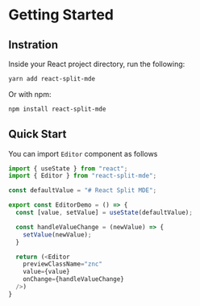 # Getting Started

## Instration

Inside your React project directory, run the following:

```sh
yarn add react-split-mde
```

Or with npm:

```sh
npm install react-split-mde
```

## Quick Start

You can import `Editor` component as follows


```js
import { useState } from "react";
import { Editor } from "react-split-mde";

const defaultValue = "# React Split MDE";

export const EditorDemo = () => {
  const [value, setValue] = useState(defaultValue);

  const handleValueChange = (newValue) => {
    setValue(newValue);
  }

  return (<Editor 
    previewClassName="znc"
    value={value} 
    onChange={handleValueChange} 
  />)
}
```



